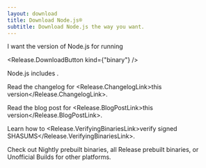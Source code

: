 ```yaml
---
layout: download
title: Download Node.js®
subtitle: Download Node.js the way you want.
---
```


<section>
I want the <Release.VersionDropdown /> version of Node.js for <Release.OperatingSystemDropdown /> running <Release.BitnessDropdown />

<Release.DownloadButton kind={"binary"} />
</section>

<section>
Node.js includes <Release.NpmLink />.

Read the changelog for <Release.ChangelogLink>this version</Release.ChangelogLink>.

Read the blog post for <Release.BlogPostLink>this version</Release.BlogPostLink>.

Learn how to <Release.VerifyingBinariesLink>verify signed SHASUMS</Release.VerifyingBinariesLink>.

Check out <LinkWithArrow href="https://nodejs.org/download/nightly/">Nightly</LinkWithArrow> prebuilt binaries, all <LinkWithArrow href="https://nodejs.org/download/release/">Release</LinkWithArrow> prebuilt binaries, or <LinkWithArrow href="https://unofficial-builds.nodejs.org/download/">Unofficial Builds</LinkWithArrow> for other platforms.

</section>
